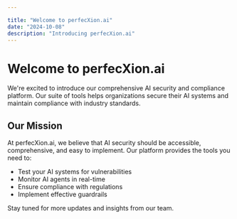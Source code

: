 ```yaml
---

title: "Welcome to perfecXion.ai"
date: "2024-10-08"
description: "Introducing perfecXion.ai"
---
```


# Welcome to perfecXion.ai

We're excited to introduce our comprehensive AI security and compliance platform. Our suite of tools helps organizations secure their AI systems and maintain compliance with industry standards.
## Our Mission

At perfecXion.ai, we believe that AI security should be accessible, comprehensive, and easy to implement. Our platform provides the tools you need to:

  - Test your AI systems for vulnerabilities
  - Monitor AI agents in real-time
  - Ensure compliance with regulations
  - Implement effective guardrails

  Stay tuned for more updates and insights from our team.
